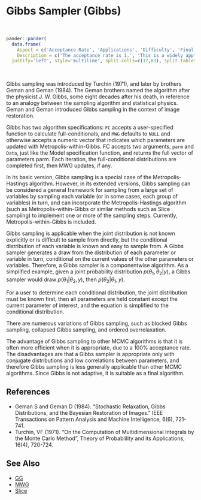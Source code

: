 # Gibbs Sampler (<a name='gibbs'>Gibbs</a>)

<br>
```r
pander::pander(
  data.frame(
    Aspect = c('Acceptance Rate', 'Applications', 'Difficulty', 'Final Algorithm?', 'Proposal'),
    Description = c('The acceptance rate is 1.', 'This is a widely applicable, general-purpose algorithm that generally requires conjugacy.','This algorithm is difficult for a beginner when the conditional distribution must be specified. Otherwise, it is fully automatic.','Yes.', 'Componentwise.')),
  justify='left', style='multiline', split.cells=c(17,83), split.tables=Inf)
```

<br>

Gibbs sampling was introduced by Turchin (1971), and later by brothers Geman and Geman (1984). The Geman brothers named the algorithm after the physicist J. W. Gibbs, some eight decades after his death, in reference to an analogy between the sampling algorithm and statistical physics. Geman and Geman introduced Gibbs sampling in the context of image restoration.

Gibbs has two algorithm specifications: `FC` accepts a user-specified function to calculate full-conditionals, and `MWG` defaults to `NULL` and otherwise accepts a numeric vector that indicates which parameters are updated with Metropolis-within-Gibbs. FC accepts two arguments, `parm` and `Data`, just like the Model specification function, and returns the full vector of parameters parm. Each iteration, the full-conditional distributions are completed first, then MWG updates, if any.

In its basic version, Gibbs sampling is a special case of the Metropolis-Hastings algorithm. However, in its extended versions, Gibbs sampling can be considered a general framework for sampling from a large set of variables by sampling each variable (or in some cases, each group of variables) in turn, and can incorporate the Metropolis-Hastings algorithm (such as Metropolis-within-Gibbs or similar methods such as Slice sampling) to implement one or more of the sampling steps. Currently, Metropolis-within-Gibbs is included.

Gibbs sampling is applicable when the joint distribution is not known explicitly or is difficult to sample from directly, but the conditional distribution of each variable is known and easy to sample from. A Gibbs sampler generates a draw from the distribution of each parameter or variable in turn, conditional on the current values of the other parameters or variables. Therefore, a Gibbs sampler is a componentwise algorithm. As a simplified example, given a joint probability distribution $p(θ_1, θ_2 | y)$, a Gibbs sampler would draw $p(θ_1 | θ_2, y)$, then $p(θ_2 | θ_1, y)$.

For a user to determine each conditional distribution, the joint distribution must be known first, then all parameters are held constant except the current parameter of interest, and the equation is simplified to the conditional distribution.

There are numerous variations of Gibbs sampling, such as blocked Gibbs sampling, collapsed Gibbs sampling, and ordered overrelaxation.

The advantage of Gibbs sampling to other MCMC algorithms is that it is often more efficient when it is appropriate, due to a 100% acceptance rate. The disadvantages are that a Gibbs sampler is appropriate only with conjugate distributions and low correlations between parameters, and therefore Gibbs sampling is less generally applicable than other MCMC algorithms. Since Gibbs is not adaptive, it is suitable as a final algorithm.

## References

- Geman S and Geman D (1984). "Stochastic Relaxation, Gibbs Distributions, and the Bayesian Restoration of Images." IEEE Transactions on Pattern Analysis and Machine Intelligence, 6(6), 721-741.
- Turchin, VF (1971). "On the Computation of Multidimensional Integrals by the Monte Carlo Method", Theory of Probablility and its Applications, 16(4), 720-724.

## See Also

- [GG](#gg)
- [MWG](#mwg)
- [Slice](#slice)

